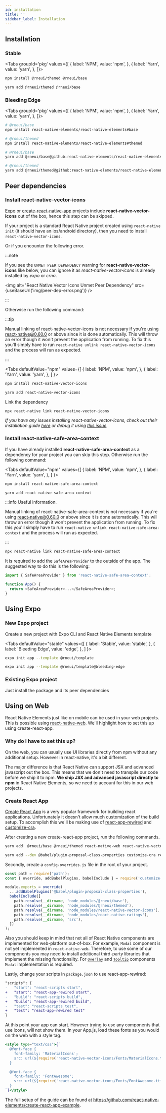 ```yaml
---
id: installation
title: ''
sidebar_label: Installation
---
```



## Installation

### Stable

<Tabs
groupId='pkg'
values={[
{ label: 'NPM', value: 'npm', },
{ label: 'Yarn', value: 'yarn', },
]}>
<TabItem value="npm">

```bash
npm install @rneui/themed @rneui/base
```

</TabItem>
<TabItem value="yarn">

```bash
yarn add @rneui/themed @rneui/base
```

</TabItem>
</Tabs>

### Bleeding Edge

<Tabs
groupId='pkg'
values={[
{ label: 'NPM', value: 'npm', },
{ label: 'Yarn', value: 'yarn', },
]}>
<TabItem value="npm">

```bash
# @rneui/base
npm install react-native-elements/react-native-elements#base

# @rneui/themed
npm install react-native-elements/react-native-elements#themed
```

</TabItem>
<TabItem value="yarn">

```bash
# @rneui/base
yarn add @rneui/base@github:react-native-elements/react-native-elements#base

# @rneui/themed
yarn add @rneui/themed@github:react-native-elements/react-native-elements#themed
```

</TabItem>
</Tabs>

## Peer dependencies

### Install react-native-vector-icons

[Expo](https://expo.io) or
[create-react-native-app](https://github.com/react-community/create-react-native-app)
projects include **react-native-vector-icons** out of the box, hence this step can be skipped.

If your project is a standard React Native project created using
`react-native init` (it should have an ios/android directory), then you need to install `react-native-vector-icons`.

Or if you encounter the following error.

:::note

If you see the `UNMET PEER DEPENDENCY` warning for **react-native-vector-icons** like below, you can ignore it as _react-native-vector-icons_ is already installed by _expo_ or _crna_.

<img
  alt="React Native Vector Icons Unmet Peer Dependency"
  src={useBaseUrl('img/peer-dep-error.png')}
/>

:::

Otherwise run the following command:

:::tip

Manual linking of react-native-vector-icons is not necessary if you're using react-native@0.60.0 or above since it is done automatically. This will throw an error though it won't prevent the application from running. To fix this you'll simply have to run `react-native unlink react-native-vector-icons` and the process will run as expected.

:::

<Tabs
defaultValue="npm"
values={[
{ label: 'NPM', value: 'npm', },
{ label: 'Yarn', value: 'yarn', },
]
}>
<TabItem value="npm">

```bash
npm install react-native-vector-icons
```

</TabItem>
<TabItem value="yarn">

```bash
yarn add react-native-vector-icons
```

</TabItem>
</Tabs>

Link the dependency

```bash
npx react-native link react-native-vector-icons
```

_If you have any issues installing react-native-vector-icons, check out their
installation guide
[here](https://github.com/oblador/react-native-vector-icons#installation) or
debug it using
[this issue](https://github.com/react-native-elements/react-native-elements/issues/503)._

### Install react-native-safe-area-context

If you have already installed **react-native-safe-area-context** as a dependency for
your project you can skip this step. Otherwise run the following command:

<Tabs
defaultValue="npm"
values={[
{ label: 'NPM', value: 'npm', },
{ label: 'Yarn', value: 'yarn', },
]
}>
<TabItem value="npm">

```bash
npm install react-native-safe-area-context
```

</TabItem>
<TabItem value="yarn">

```bash
yarn add react-native-safe-area-context
```

</TabItem>
</Tabs>

:::info Useful information.

Manual linking of react-native-safe-area-context is not necessary if you're using react-native@0.60.0 or above since it is done automatically. This will throw an error though it won't prevent the application from running. To fix this you'll simply have to run `react-native unlink react-native-safe-area-context` and the process will run as expected.

:::

```bash
npx react-native link react-native-safe-area-context
```

It is required to add the `SafeAreaProvider` to the outside of the app. The suggested way to do this is
the following:

```js
import { SafeAreaProvider } from 'react-native-safe-area-context';

function App() {
  return <SafeAreaProvider>...</SafeAreaProvider>;
}
```

## Using Expo

### New Expo project

Create a new project with Expo CLI and React Native Elements template

<Tabs
defaultValue="stable"
values={[
{ label: 'Stable', value: 'stable', },
{ label: 'Bleeding Edge', value: 'edge', },
]
}>
<TabItem value="stable">

```bash
expo init app --template @rneui/template
```

</TabItem>
<TabItem value="edge">

```bash
expo init app --template @rneui/template@bleeding-edge
```

</TabItem>
</Tabs>

### Existing Expo project

Just install the package and its peer dependencies

## Using on Web

React Native Elements just like on mobile can be used in your web projects. This is possible using [react-native-web](https://github.com/necolas/react-native-web). We'll highlight how to set this up using create-react-app.

### Why do I have to set this up?

On the web, you can usually use UI libraries directly from npm without any additional setup. However in react-native, it's a bit different.

The major difference is that React Native can support JSX and advanced javascript out the box. This means that we don't need to transpile our code before we ship it to npm. **We ship JSX and advanced javascript directly to npm** in React Native Elements, so we need to account for this in our web projects.

### Create React App

[Create React App](https://create-react-app.dev/) is a very popular framework for building react applications. Unfortunately it doesn't allow much customization of the build setup. To accomplish this we'll be making use of [react-app-rewired](https://github.com/timarney/react-app-rewired) and [customize-cra](https://github.com/arackaf/customize-cra).

After creating a new create-react-app project, run the following commands.

```bash
yarn add  @rneui/base @rneui/themed react-native-web react-native-vector-icons
```

```bash
yarn add --dev @babel/plugin-proposal-class-properties customize-cra react-app-rewired
```

Secondly, create a `config-overrides.js` file in the root of your project.

```js
const path = require('path');
const { override, addBabelPlugins, babelInclude } = require('customize-cra');

module.exports = override(
  ...addBabelPlugins('@babel/plugin-proposal-class-properties'),
  babelInclude([
    path.resolve(__dirname, 'node_modules/@rneui/base'),
    path.resolve(__dirname, 'node_modules/@rneui/themed'),
    path.resolve(__dirname, 'node_modules/react-native-vector-icons'),
    path.resolve(__dirname, 'node_modules/react-native-ratings'),
    path.resolve(__dirname, 'src'),
  ])
);
```

Also you should keep in mind that not all of React Native components are implemented for web-platform out-of-box.
For example, `Modal` component is not yet implemented in `react-native-web`. Therefore, to use some of our components
you may need to install additional third-party libraries that implement the missing functionality.
For [`Overlay`](components/Overlay.mdx) and [`Tooltip`](components/Tooltip.mdx) components `Modal` implementation is required.

Lastly, change your scripts in `package.json` to use react-app-rewired:

```diff
"scripts": {
-   "start": "react-scripts start",
+   "start": "react-app-rewired start",
-   "build": "react-scripts build",
+   "build": "react-app-rewired build",
-   "test": "react-scripts test",
+   "test": "react-app-rewired test"
}
```

At this point your app can start. However trying to use any components that use icons, will not show them. In your App.js, load these fonts as you would on the web with a style tag.

```jsx
<style type="text/css">{`
  @font-face {
    font-family: 'MaterialIcons';
    src: url(${require('react-native-vector-icons/Fonts/MaterialIcons.ttf')}) format('truetype');
  }

  @font-face {
    font-family: 'FontAwesome';
    src: url(${require('react-native-vector-icons/Fonts/FontAwesome.ttf')}) format('truetype');
  }
`}</style>
```

The full setup of the guide can be found at https://github.com/react-native-elements/create-react-app-example.
